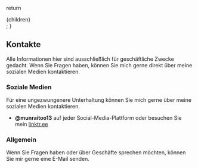   return <div className="mdx-content">{children}</div>;
}

## Kontakte

Alle Informationen hier sind ausschließlich für geschäftliche Zwecke gedacht. Wenn Sie Fragen haben, können Sie mich gerne direkt über meine sozialen Medien kontaktieren.

### Soziale Medien

Für eine ungezwungenere Unterhaltung können Sie mich gerne über meine sozialen Medien kontaktieren.

- **@munraitoo13** auf jeder Social-Media-Plattform oder besuchen Sie mein [linktr.ee](https://linktr.ee/munraitoo13)

### Allgemein

Wenn Sie Fragen haben oder über Geschäfte sprechen möchten, können Sie mir gerne eine E-Mail senden.
